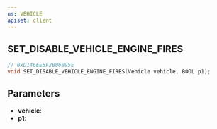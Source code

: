 ```yaml
---
ns: VEHICLE
apiset: client
---
```

## SET_DISABLE_VEHICLE_ENGINE_FIRES

```c
// 0xD146EE5F2B06B95E
void SET_DISABLE_VEHICLE_ENGINE_FIRES(Vehicle vehicle, BOOL p1);
```


## Parameters
* **vehicle**:
* **p1**: